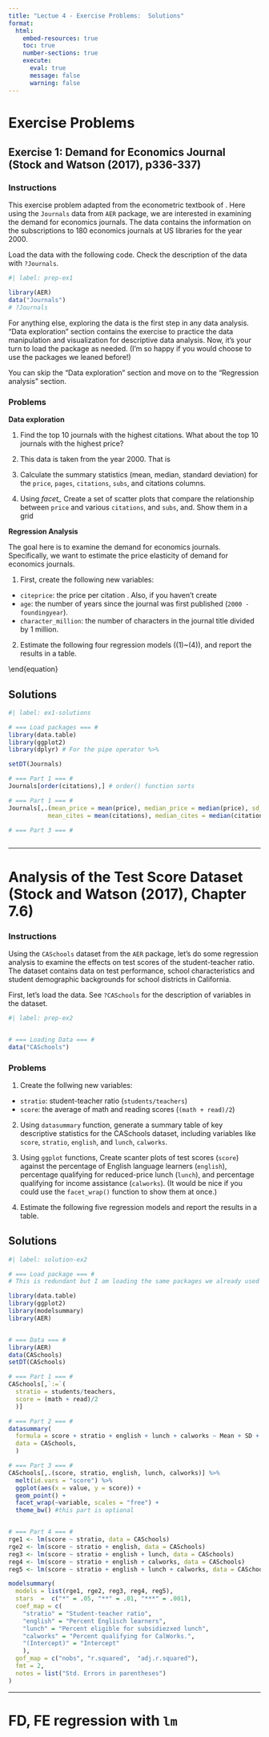 ```yaml
---
title: "Lectue 4 - Exercise Problems:  Solutions"
format: 
  html:
    embed-resources: true
    toc: true
    number-sections: true
    execute:
      eval: true
      message: false
      warning: false
---
```


# Exercise Problems

## Exercise 1: Demand for Economics Journal (Stock and Watson (2017), p336-337)

::: panel-tabset
### Instructions

This exercise problem adapted from the econometric textbook of [ ](). Here using the `Journals` data from `AER` package, we are interested in examining the demand for economics journals. The data contains the information on the subscriptions to 180 economics journals at US libraries for the year 2000.

Load the data with the following code. Check the description of the data with `?Journals`.

```r
#| label: prep-ex1

library(AER)
data("Journals")
# ?Journals
```

For anything else, exploring the data is the first step in any data analysis. "Data exploration" section contains the exercise to practice the data manipulation and visualization for descriptive data analysis. Now, it's your turn to load the package as needed. (I'm so happy if you would choose to use the packages we leaned before!)

You can skip the "Data exploration" section and move on to the "Regression analysis" section.

### Problems

**Data exploration**

1.  Find the top 10 journals with the highest citations. What about the top 10 journals with the highest price?

2.  This data is taken from the year 2000. That is

3.  Calculate the summary statistics (mean, median, standard deviation) for the `price`, `pages`, `citations`, `subs`, and citations columns.

4.  Using *facet\_* Create a set of scatter plots that compare the relationship between `price` and various `citations`, and `subs`, and. Show them in a grid

**Regression Analysis**

The goal here is to examine the demand for economics journals. Specifically, we want to estimate the price elasticity of demand for economics journals.

1.  First, create the following new variables:

-   `citeprice`: the price per citation . Also, if you haven't create
-   `age`: the number of years since the journal was first published (`2000 - foundingyear`).
-   `character_million`: the number of characters in the journal title divided by 1 million.

2.  Estimate the following four regression models ((1)\~(4)), and report the results in a table.

\being{equation}

\begin{align}
(1) \, log(subs) &= \beta_0 + \beta_1 log(citeprice) + e \\
(2) \, log(subs) &= \beta_0 + \beta_1 log(citeprice) + \beta_2 log(age) + e \\
(3) \, log(subs) &= \beta_0 + \beta_1 log(citeprice) + \beta_2 log(age) + \beta_3 log(character_million) + e \\
(4) \, log(subs) &= \beta_0 + \beta_1 log(citeprice) + \beta_2 log(age) + \beta_3 log(character_million)
\end{align} \\end{equation}
:::

## Solutions

```r
#| label: ex1-solutions

# === Load packages === #
library(data.table)
library(ggplot2)
library(dplyr) # For the pipe operator %>%

setDT(Journals)

# === Part 1 === #
Journals[order(citations),] # order() function sorts 

# === Part 1 === #
Journals[,.(mean_price = mean(price), median_price = median(price), sd_price = sd(price),
           mean_cites = mean(citations), median_cites = median(citations), sd_cites = sd(citations))]

# === Part 3 === #



```

------------------------------------------------------------------------

# Analysis of the Test Score Dataset (Stock and Watson (2017), Chapter 7.6)

::: panel-tabset
### Instructions

Using the `CASchools` dataset from the `AER` package, let's do some regression analysis to examine the effects on test scores of the student-teacher ratio. The dataset contains data on test performance, school characteristics and student demographic backgrounds for school districts in California.

First, let's load the data. See `?CASchools` for the description of variables in the dataset.

```r
#| label: prep-ex2


# === Loading Data === #
data("CASchools")
```

### Problems

1.  Create the follwing new variables:

-   `stratio`: student-teacher ratio (`students/teachers`)
-   `score`: the average of math and reading scores (`(math + read)/2`)

2.  Using `datasummary` function, generate a summary table of key descriptive statistics for the CASchools dataset, including variables like `score`, `stratio`, `english`, and `lunch`, `calworks`.

3.  Using `ggplot` functions, Create scanter plots of test scores (`score`) against the percentage of English language learners (`english`), percentage qualifying for reduced-price lunch (`lunch`), and percentage qualifying for income assistance (`calworks`). (It would be nice if you could use the `facet_wrap()` function to show them at once.)

4.  Estimate the following five regression models and report the results in a table.

```{=tex}
\begin{align}
(1) \, score &= \beta_0 + \beta_1 stratio + e \\
(2) \, score &= \beta_0 + \beta_1 stratio + \beta_2 english + e \\
(3) \, score &= \beta_0 + \beta_1 stratio + \beta_2 english + \beta_3 lunch + e \\
(4) \, score &= \beta_0 + \beta_1 stratio + \beta_2 english + \beta_3 calworks + e \\
(5) \, score &= \beta_0 + \beta_1 stratio + \beta_2 english + \beta_3 lunch + \beta_4 calworks + e \\
\end{align}
```
:::

## Solutions

```r
#| label: solution-ex2

# === Load package === #
# This is redundant but I am loading the same packages we already used before just for the purpose of showing which package I am using to work on this problem. Note than you need to you load the package only once in your current R session.

library(data.table)
library(ggplot2)
library(modelsummary)
library(AER)


# === Data === #
library(AER)
data(CASchools)
setDT(CASchools)

# === Part 1 === #
CASchools[,`:=`(
  stratio = students/teachers,
  score = (math + read)/2
  )]

# === Part 2 === #
datasummary(
  formula = score + stratio + english + lunch + calworks ~ Mean + SD + Min + Max,
  data = CASchools,
  )

# === Part 3 === #
CASchools[,.(score, stratio, english, lunch, calworks)] %>%
  melt(id.vars = "score") %>%
  ggplot(aes(x = value, y = score)) +
  geom_point() +
  facet_wrap(~variable, scales = "free") +
  theme_bw() #this part is optional


# === Part 4 === #
rge1 <- lm(score ~ stratio, data = CASchools)
rge2 <- lm(score ~ stratio + english, data = CASchools)
reg3 <- lm(score ~ stratio + english + lunch, data = CASchools)
reg4 <- lm(score ~ stratio + english + calworks, data = CASchools)
reg5 <- lm(score ~ stratio + english + lunch + calworks, data = CASchools)

modelsummary(
  models = list(rge1, rge2, reg3, reg4, reg5),
  stars  =  c("*" = .05, "**" = .01, "***" = .001), 
  coef_map = c(
    "stratio" = "Student-teacher ratio",
    "english" = "Percent Englisch learners",
    "lunch" = "Percent eligible for subsidiezxed lunch",
    "calworks" = "Percent qualifying for CalWorks.",
    "(Intercept)" = "Intercept"
    ),
  gof_map = c("nobs", "r.squared",  "adj.r.squared"),
  fmt = 2,
  notes = list("Std. Errors in parentheses")
)
```

------------------------------------------------------------------------

# FD, FE regression with `lm`
